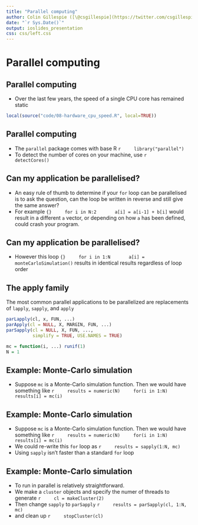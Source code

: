 ```yaml
---
title: "Parallel computing"
author: Colin Gillespie ([\@csgillespie](https://twitter.com/csgillespie))
date: "`r Sys.Date()`"
output: ioslides_presentation
css: css/left.css
---
```

<!--
%\VignetteEngine{knitr::rmarkdown}
%\VignetteIndexEntry{Slides: Parallel computing}
-->

# Parallel computing
## Parallel computing

  * Over the last few years, the speed of a single CPU core has remained static 
  
```r
local(source("code/08-hardware_cpu_speed.R", local=TRUE))
```
  

## Parallel computing

  * The `parallel` package comes with base R
    ```r
    library("parallel")
    ```
  * To detect the number of cores on your machine, use
    ```r
    detectCores()
    ```
    
## Can my application be parallelised?    

  * An easy rule of thumb to determine if your `for` loop can be parallelised is
to ask the question, can the loop be written in reverse and still give the same
answer? 
  * For example
    ```{}
    for i in N:2
      a[i] = a[i-1] + b[i]
    ```
would result in a different `a` vector, or depending on how `a` has been
defined, could crash your program. 

## Can my application be parallelised?    

  * However this loop
    ```{}
    for i in 1:N
      a[i] = monteCarloSimulation()
    ```
results in identical results regardless of loop order

  
## The apply family

The most common parallel applications to be parallelized are replacements of `lapply`, `sapply`, and  `apply`

```r
parLapply(cl, x, FUN, ...)
parApply(cl = NULL, X, MARGIN, FUN, ...)
parSapply(cl = NULL, X, FUN, ..., 
          simplify = TRUE, USE.NAMES = TRUE) 
```

```r
mc = function(i, ...) runif(1)
N = 1
```

## Example: Monte-Carlo simulation

  * Suppose `mc` is a Monte-Carlo simulation function. Then we would have something like
    ```r
    results = numeric(N)
    for(i in 1:N)
      results[i] = mc(i)
    ```

## Example: Monte-Carlo simulation

  * Suppose `mc` is a Monte-Carlo simulation function. Then we would have something like
    ```r
    results = numeric(N)
    for(i in 1:N)
      results[i] = mc(i)
    ```
  * We could re-write this `for` loop as
    ```r
    results = sapply(1:N, mc)
    ```
  * Using `sapply` isn't faster than a standard `for` loop
  
## Example: Monte-Carlo simulation

  * To run in parallel is relatively straightforward. 
  * We make a `cluster` objects and specify the numer of threads to generate
    ```r
    cl = makeCluster(2)
    ```
  * Then change `sapply` to `parSapply`
    ```r
    results = parSapply(cl, 1:N, mc)
    ```
  * and clean up
    ```r
    stopCluster(cl)
    ```
